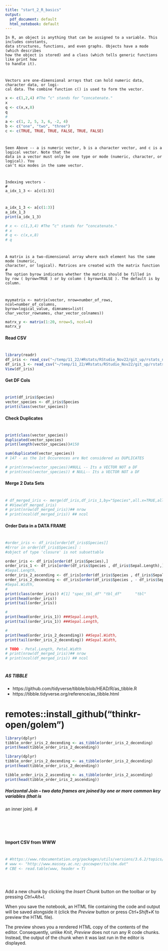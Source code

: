 ```yaml
---
title: "start_2_R_basics"
output:
  pdf_document: default
  html_notebook: default
---
```


```
In R, an object is anything that can be assigned to a variable. This includes constants,
data structures, functions, and even graphs. Objects have a mode (which describes
how the object is stored) and a class (which tells generic functions like print how
to handle it).
```
#

```
Vectors are one-dimensional arrays that can hold numeric data, character data, or logi-
cal data. The combine function c() is used to form the vector.
```

```r
x <- c(1,2,4) #The “c" stands for “concatenate."
x
q <- c(x,x,8)
q
#
a <- c(1, 2, 5, 3, 6, -2, 4)
b <- c("one", "two", "three")
c <- c(TRUE, TRUE, TRUE, FALSE, TRUE, FALSE)

```

#
```
Seen Above -- a is numeric vector, b is a character vector, and c is a logical vector. Note that the
data in a vector must only be one type or mode (numeric, character, or logical). You
can’t mix modes in the same vector.
```
#
```
Indexing vectors - 
#
a_idx_1_3 <- a[c(1:3)]
```
#
```r
a_idx_1_3 <- a[c(1:3)]
a_idx_1_3
print(a_idx_1_3)

# x <- c(1,3,4) #The “c" stands for “concatenate."
# x
# q <- c(x,x,8)
# q
```
#
```
A matrix is a two-dimensional array where each element has the same mode (numeric,
character, or logical). Matrices are created with the matrix function
#
The option byrow indicates whether the matrix should be filled in
by row ( byrow=TRUE ) or by column ( byrow=FALSE ). The default is by column.
```
#
```
myymatrix <- matrix(vector, nrow=number_of_rows, ncol=number_of_columns,
byrow=logical_value, dimnames=list(
char_vector_rownames, char_vector_colnames))
```



```r
matrx_y <- matrix(1:20, nrow=5, ncol=4)
matrx_y
```

#### Read CSV 
#

```r
library(readr)
df_iris <- read_csv("~/temp/11_22/#Rstats/RStudio_Nov22/git_up/rstats_nov22/iris.csv")
df_iris_1 <- read_csv("~/temp/11_22/#Rstats/RStudio_Nov22/git_up/rstats_nov22/iris_1.csv") ## Dummy IRIS - for testing some simple code 
View(df_iris)
```

<!-- ── Column specification ────────────────────────────────────────────────────────────────────────────────────────────────────
Delimiter: ","
chr (1): Species
dbl (4): Sepal.Length, Sepal.Width, Petal.Length, Petal.Width

ℹ Use `spec()` to retrieve the full column specification for this data.
ℹ Specify the column types or set `show_col_types = FALSE` to quiet this message. -->

#### Get DF Cols 
#

```r
print(df_iris$Species)
vector_species <- df_iris$Species
print(class(vector_species))
```

#### Check Duplicates 
#

```r
print(class(vector_species))
duplicated(vector_species)
print(length(vector_species))#150 

sum(duplicated(vector_species)) 
# 147 - as the 1st Occurences are Not considered as DUPLICATES

# print(nrow(vector_species))#NULL -- Its a VECTOR NOT a DF 
# print(ncol(vector_species)) # NULL-- Its a VECTOR NOT a DF  
```


#### Merge 2 Data Sets 
#

```r
# df_merged_iris <- merge(df_iris,df_iris_1,by="Species",all.x=TRUE,all.y=TRUE)
# #View(df_merged_iris)
# print(nrow(df_merged_iris))## nrow 
# print(ncol(df_merged_iris)) ## ncol

```

#### Order Data in a DATA FRAME 
#

```r
#order_iris <- df_iris[order[df_iris$Species]]
#Error in order[df_iris$Species] : 
#object of type 'closure' is not subsettable

order_iris <- df_iris[order(df_iris$Species),]
order_iris_1 <- df_iris[order(df_iris$Species , df_iris$Sepal.Length),] 
#Sepal.Length, 
order_iris_2_ascending <- df_iris[order(df_iris$Species , df_iris$Sepal.Width),]
order_iris_2_decending <- df_iris[order(df_iris$Species , - df_iris$Sepal.Width),]
#Sepal.Width, 
#
print(class(order_iris)) #[1] "spec_tbl_df" "tbl_df"      "tbl"         "data.frame" 
print(head(order_iris))
print(tail(order_iris))

#
print(head(order_iris_1)) ###Sepal.Length, 
print(tail(order_iris_1)) ###Sepal.Length, 

#
print(head(order_iris_2_decending)) ##Sepal.Width, 
print(tail(order_iris_2_decending)) ##Sepal.Width, 

# TODO - Petal.Length, Petal.Width
# print(nrow(df_merged_iris))## nrow 
# print(ncol(df_merged_iris)) ## ncol

```

#

##### AS TIBBLE 

- https://github.com/tidyverse/tibble/blob/HEAD/R/as_tibble.R
- https://tibble.tidyverse.org/reference/as_tibble.html

#

# remotes::install_github("thinkr-open/golem")

```r
library(dplyr)
tibble_order_iris_2_decending <- as_tibble(order_iris_2_decending)
print(head(tibble_order_iris_2_decending))
```


```r
library(dplyr)
tibble_order_iris_2_decending <- as_tibble(order_iris_2_decending)
print(head(tibble_order_iris_2_decending))
```


```r

tibble_order_iris_2_ascending <- as_tibble(order_iris_2_ascending)
print(head(tibble_order_iris_2_ascending))
```


##### Horizontal Join -- two data frames are joined by one or more common key variables (that is
an inner join).
#


```r

```





```r

```






```r

```






```r

```





```r

```



#### Import CSV from WWW
#

```r
# #https://www.rdocumentation.org/packages/utils/versions/3.6.2/topics/read.table
# www <- "http://www.massey.ac.nz;-pscowper/ts/cbe.dat"
# CBE <- read.table(www, header = T)
```






```r

```




```r

```


```r

```


Add a new chunk by clicking the *Insert Chunk* button on the toolbar or by pressing *Ctrl+Alt+I*.

When you save the notebook, an HTML file containing the code and output will be saved alongside it 
(click the *Preview* button or press *Ctrl+Shift+K* to preview the HTML file).

The preview shows you a rendered HTML copy of the contents of the editor. 
Consequently, unlike *Knit*, *Preview* does not run any R code chunks. 
Instead, the output of the chunk when it was last run in the editor is displayed.
